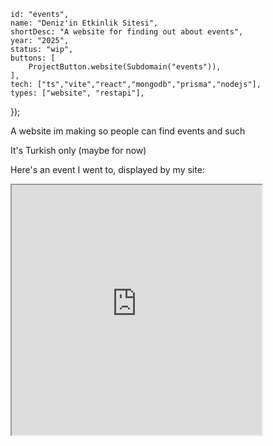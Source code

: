 	id: "events",
	name: "Deniz'in Etkinlik Sitesi",
	shortDesc: "A website for finding out about events",
	year: "2025",
	status: "wip",
	buttons: [
        ProjectButton.website(Subdomain("events")),
	],
	tech: ["ts","vite","react","mongodb","prisma","nodejs"],
	types: ["website", "restapi"],
});

A website im making so people can find events and such

It's Turkish only (maybe for now)

Here's an event I went to, displayed by my site:

<Group justify="center">
    <iframe
        src="https://events.deniz.blue/embed/events/675423692476197849d7f5f8"
        width="400"
        height="400"
        loading="lazy"
        style={{
            border: "0",
            borderRadius: "0.5rem",
        }}
    />
</Group>
